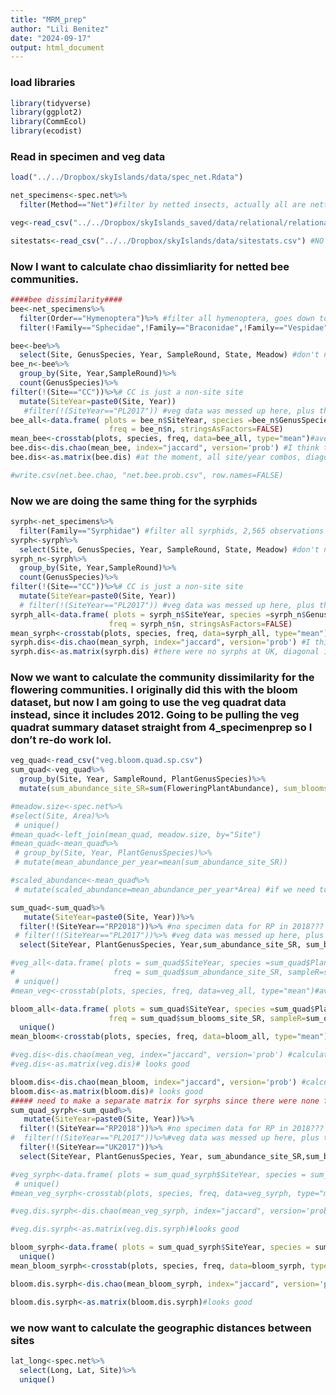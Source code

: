 ```yaml
---
title: "MRM_prep"
author: "Lili Benitez"
date: "2024-09-17"
output: html_document
---
```

### load libraries 
```r
library(tidyverse)
library(ggplot2)
library(CommEcol)
library(ecodist)
```

### Read in specimen and veg data
```r
load("../../Dropbox/skyIslands/data/spec_net.Rdata")

net_specimens<-spec.net%>%
  filter(Method=="Net")#filter by netted insects, actually all are netted I guess

veg<-read_csv("../../Dropbox/skyIslands_saved/data/relational/relational/traditional/veg-complete.csv")

sitestats<-read_csv("../../Dropbox/skyIslands/data/sitestats.csv") #NO LONGITUDE???

```
### Now I want to calculate chao dissimliarity for netted bee communities.
```r
####bee dissimilarity####
bee<-net_specimens%>%
  filter(Order=="Hymenoptera")%>% #filter all hymenoptera, goes down to 10,783
  filter(!Family=="Sphecidae",!Family=="Braconidae",!Family=="Vespidae") #filter out wasps, goes down to 9,958 observations

bee<-bee%>%
  select(Site, GenusSpecies, Year, SampleRound, State, Meadow) #don't need all the other info
bee_n<-bee%>%
  group_by(Site, Year,SampleRound)%>%
  count(GenusSpecies)%>%
filter(!(Site=="CC"))%>%# CC is just a non-site site
  mutate(SiteYear=paste0(Site, Year))
   #filter(!(SiteYear=="PL2017")) #veg data was messed up here, plus there was only one sample round before fire
bee_all<-data.frame( plots = bee_n$SiteYear, species =bee_n$GenusSpecies,
                      freq = bee_n$n, stringsAsFactors=FALSE)
mean_bee<-crosstab(plots, species, freq, data=bee_all, type="mean")#average species frequencies
bee.dis<-dis.chao(mean_bee, index="jaccard", version='prob') #I think the probability version was better than the rare one for some reason? 
bee.dis<-as.matrix(bee.dis) #at the moment, all site/year combos, diagonal is all zeros which is good

#write.csv(net.bee.chao, "net.bee.prob.csv", row.names=FALSE)
```

### Now we are doing the same thing for the syrphids
```r
syrph<-net_specimens%>%
  filter(Family=="Syrphidae") #filter all syrphids, 2,565 observations
syrph<-syrph%>%
  select(Site, GenusSpecies, Year, SampleRound, State, Meadow) #don't need all the other info
syrph_n<-syrph%>%
  group_by(Site, Year,SampleRound)%>%
  count(GenusSpecies)%>%
filter(!(Site=="CC"))%>%# CC is just a non-site site
  mutate(SiteYear=paste0(Site, Year))
  # filter(!(SiteYear=="PL2017")) #veg data was messed up here, plus there was only one sample round before fire
syrph_all<-data.frame( plots = syrph_n$SiteYear, species =syrph_n$GenusSpecies,
                      freq = syrph_n$n, stringsAsFactors=FALSE)
mean_syrph<-crosstab(plots, species, freq, data=syrph_all, type="mean")#average species frequencies
syrph.dis<-dis.chao(mean_syrph, index="jaccard", version='prob') #I think the probability version was better than the rare one for some reason? 
syrph.dis<-as.matrix(syrph.dis) #there were no syrphs at UK, diagonal is all zeros which is good

```

### Now we want to calculate the community dissimilarity for the flowering communities. I originally did this with the bloom dataset, but now I am going to use the veg quadrat data instead, since it includes 2012. Going to be pulling the veg quadrat summary dataset straight from 4_specimenprep so I don't re-do work lol. 

```r
veg_quad<-read_csv("veg.bloom.quad.sp.csv")
sum_quad<-veg_quad%>%
  group_by(Site, Year, SampleRound, PlantGenusSpecies)%>%
  mutate(sum_abundance_site_SR=sum(FloweringPlantAbundance), sum_blooms_site_SR=sum(FloralAbundance)) #there are some issues with 2012- abundance is likely actually bloom counts

#meadow.size<-spec.net%>%
#select(Site, Area)%>%
 # unique()
#mean_quad<-left_join(mean_quad, meadow.size, by="Site")
#mean_quad<-mean_quad%>%
 # group_by(Site, Year, PlantGenusSpecies)%>%
 # mutate(mean_abundance_per_year=mean(sum_abundance_site_SR))

#scaled_abundance<-mean_quad%>%
 # mutate(scaled_abundance=mean_abundance_per_year*Area) #if we need to scale up to the meadow size (actually need to fix this calculation since I summed the quadrats instead of averaging)

sum_quad<-sum_quad%>%
   mutate(SiteYear=paste0(Site, Year))%>%
  filter(!(SiteYear=="RP2018"))%>% #no specimen data for RP in 2018???
 # filter(!(SiteYear=="PL2017"))%>% #veg data was messed up here, plus there was only one sample round before fire
  select(SiteYear, PlantGenusSpecies, Year,sum_abundance_site_SR, sum_blooms_site_SR, SampleRound)

#veg_all<-data.frame( plots = sum_quad$SiteYear, species =sum_quad$PlantGenusSpecies,
#                      freq = sum_quad$sum_abundance_site_SR, sampleR=sum_quad$SampleRound, stringsAsFactors=FALSE)%>% #this takes the frequencies of each species at the quadrat level and makes it into a dataframe for 'crosstab'
 # unique()
#mean_veg<-crosstab(plots, species, freq, data=veg_all, type="mean")#average species frequencies across sample round, transpose so species are the columns and siteyears are the rows

bloom_all<-data.frame( plots = sum_quad$SiteYear, species =sum_quad$PlantGenusSpecies,
                      freq = sum_quad$sum_blooms_site_SR, sampleR=sum_quad$SampleRound, stringsAsFactors=FALSE)%>% #this takes the frequencies of each species at the quadrat level and makes it into a dataframe for 'crosstab'
  unique()
mean_bloom<-crosstab(plots, species, freq, data=bloom_all, type="mean")#average species frequencies across sample round, transpose so species are the columns and siteyears are the rows

#veg.dis<-dis.chao(mean_veg, index="jaccard", version='prob') #calculates chao dissimilarity across the siteyears
#veg.dis<-as.matrix(veg.dis)# looks good

bloom.dis<-dis.chao(mean_bloom, index="jaccard", version='prob') #calculates chao dissimilarity across the siteyears
bloom.dis<-as.matrix(bloom.dis)# looks good
##### need to make a separate matrix for syrphs since there were none for UK
sum_quad_syrph<-sum_quad%>%
   mutate(SiteYear=paste0(Site, Year))%>%
  filter(!(SiteYear=="RP2018"))%>% #no specimen data for RP in 2018???
#  filter(!(SiteYear=="PL2017"))%>%#veg data was messed up here, plus there was only one sample round before fire
  filter(!(SiteYear=="UK2017"))%>% 
  select(SiteYear, PlantGenusSpecies, Year, sum_abundance_site_SR,sum_blooms_site_SR, SampleRound)

#veg_syrph<-data.frame( plots = sum_quad_syrph$SiteYear, species = sum_quad_syrph$PlantGenusSpecies, freq = sum_quad_syrph$sum_abundance_site_SR, sampleR=sum_quad_syrph$SampleRound, stringsAsFactors=FALSE)%>% #this takes the frequencies of each species at the quadrat level and makes it into a dataframe for 'crosstab'
 # unique()
#mean_veg_syrph<-crosstab(plots, species, freq, data=veg_syrph, type="mean")#average species frequencies across sample round, transpose so species are the columns and siteyears are the rows

#veg.dis.syrph<-dis.chao(mean_veg_syrph, index="jaccard", version='prob') #calculates chao dissimilarity across the siteyears

#veg.dis.syrph<-as.matrix(veg.dis.syrph)#looks good

bloom_syrph<-data.frame( plots = sum_quad_syrph$SiteYear, species = sum_quad_syrph$PlantGenusSpecies, freq = sum_quad_syrph$sum_blooms_site_SR, sampleR=sum_quad_syrph$SampleRound, stringsAsFactors=FALSE)%>% #this takes the frequencies of each species at the quadrat level and makes it into a dataframe for 'crosstab'
  unique()
mean_bloom_syrph<-crosstab(plots, species, freq, data=bloom_syrph, type="mean")#average species frequencies across sample round, transpose so species are the columns and siteyears are the rows

bloom.dis.syrph<-dis.chao(mean_bloom_syrph, index="jaccard", version='prob') #calculates chao dissimilarity across the siteyears

bloom.dis.syrph<-as.matrix(bloom.dis.syrph)#looks good

```
### we now want to calculate the geographic distances between sites
```r
lat_long<-spec.net%>%
  select(Long, Lat, Site)%>%
  unique()
```

